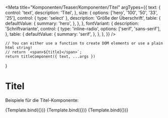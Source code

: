 

<Meta
    title="Komponenten/Teaser/Komponenten/Titel"
    argTypes={{
        text: {
            control: 'text',
            description: 'Titel',
        },
        size: {
            options: ['hero', '100', '50', '33', '25'],
            control: { type: 'select' },
            description: 'Größe der Überschrift',
            table: {
                defaultValue: {
                    summary: 'hero',
                },
            },
        },
        fontVariant: {
            description: 'Schriftvariante',
            control: {
                type: 'inline-radio',
                options: ['serif', 'sans-serif'],
            },
            table: {
                defaultValue: {
                    summary: 'serif',
                },
            },
        },
    }}
/>

    // You can either use a function to create DOM elements or use a plain html string!
    // return `<span>${title}</span>`;
    return titleComponent({ text, ...args })
}

# Titel

Beispiele für die Titel-Komponente:

<Preview withToolbar>
    <Story
        name="Titel Serif - Hero"
        args={{
            text: 'Dies ist der Titel eines 100%-Teasers',
            size: 'xxl',
            fontVariant: 'serif',
        }}
    >
        {Template.bind({})}
    </Story>
    <Story
        name="Titel Serif - normal"
        args={{
            text: 'Dies ist der Titel eines 66%-, 50%- oder 33%-Teasers',
            size: 'md',
            fontVariant: 'serif',
        }}
    >
        {Template.bind({})}
    </Story>
    <Story
        name="Titel Serif - small"
        args={{
            text: 'Dies ist der Titel eines 25%-Teasers',
            size: 'sm',
            fontVariant: 'serif',
        }}
    >
        {Template.bind({})}
    </Story>
</Preview>

<ArgsTable story="title-large" />
